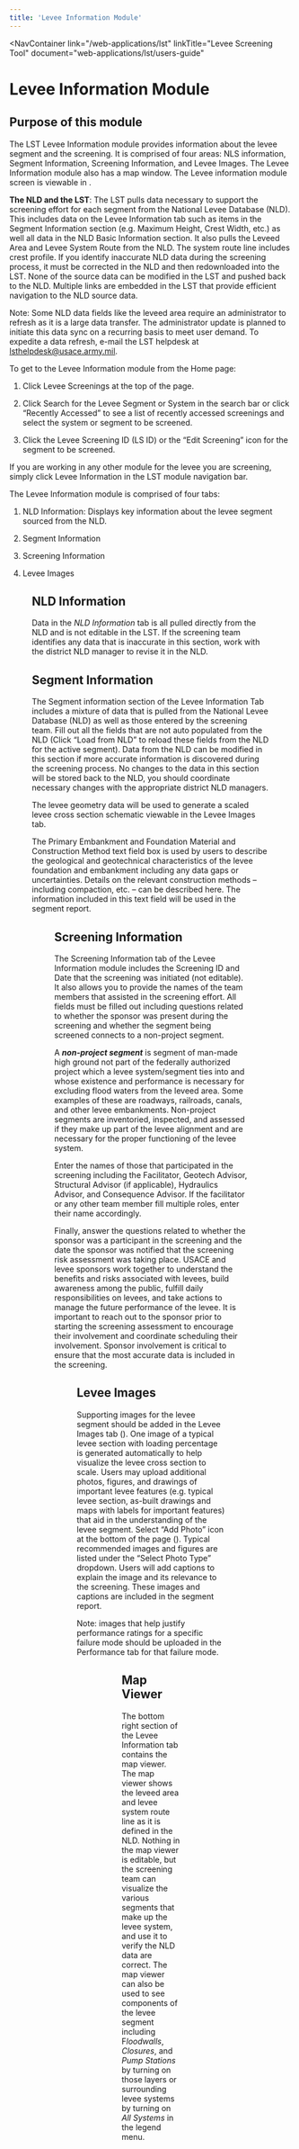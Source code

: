```yaml
---
title: 'Levee Information Module'
---
```



<NavContainer
link="/web-applications/lst"
linkTitle="Levee Screening Tool"
document="web-applications/lst/users-guide"

> </NavContainer>

# Levee Information Module

## Purpose of this module

The LST Levee Information module provides information about the levee segment and the screening. It is comprised of four areas: NLS information,
Segment Information, Screening Information, and Levee Images. The Levee Information module also has a map window. The Levee information module screen
is viewable in <FigReference figKey="figure-21" />.

<strong>The NLD and the LST</strong>: The LST pulls data necessary to support the screening effort for each segment from the National Levee Database
(NLD). This includes data on the Levee Information tab such as items in the Segment Information section (e.g. Maximum Height, Crest Width, etc.) as
well all data in the NLD Basic Information section. It also pulls the Leveed Area and Levee System Route from the NLD. The system route line includes
crest profile. If you identify inaccurate NLD data during the screening process, it must be corrected in the NLD and then redownloaded into the LST.
None of the source data can be modified in the LST and pushed back to the NLD. Multiple links are embedded in the LST that provide efficient
navigation to the NLD source data.

Note: Some NLD data fields like the leveed area require an administrator to refresh as it is a large data transfer. The administrator update is
planned to initiate this data sync on a recurring basis to meet user demand. To expedite a data refresh, e-mail the LST helpdesk at
lsthelpdesk@usace.army.mil.

To get to the Levee Information module from the Home page:

1. Click Levee Screenings at the top of the page.

1. Click Search for the Levee Segment or System in the search bar or click “Recently Accessed” to see a list of recently accessed screenings and
   select the system or segment to be screened.

1. Click the Levee Screening ID (LS ID) or the “Edit Screening” icon for the segment to be screened.

If you are working in any other module for the levee you are screening, simply click Levee Information in the LST module navigation bar.

The Levee Information module is comprised of four tabs:

1. NLD Information: Displays key information about the levee segment sourced from the NLD.

1. Segment Information

1. Screening Information

1. Levee Images

<Figure
  figKey="figure-21"
  src="figures\web-applications\lst\users-guide\v1.0\figures\figure21.png"
  alt="Levee Information module with 4 tabs. NLD Information tab is displayed."
  caption="Levee Information module with 4 tabs. NLD Information tab is displayed."
/>

## NLD Information

Data in the <em>NLD Information</em> tab is all pulled directly from the NLD and is not editable in the LST. If the screening team identifies any data
that is inaccurate in this section, work with the district NLD manager to revise it in the NLD.

## Segment Information

The Segment information section of the Levee Information Tab includes a mixture of data that is pulled from the National Levee Database (NLD) as well
as those entered by the screening team. Fill out all the fields that are not auto populated from the NLD (Click “Load from NLD” to reload these fields
from the NLD for the active segment). Data from the NLD can be modified in this section if more accurate information is discovered during the
screening process. No changes to the data in this section will be stored back to the NLD, you should coordinate necessary changes with the appropriate
district NLD managers.

The levee geometry data will be used to generate a scaled levee cross section schematic viewable in the Levee Images tab.

The Primary Embankment and Foundation Material and Construction Method text field box is used by users to describe the geological and geotechnical
characteristics of the levee foundation and embankment including any data gaps or uncertainties. Details on the relevant construction methods –
including compaction, etc. – can be described here. The information included in this text field will be used in the segment report.

<Figure
  figKey="figure-22"
  src="figures\web-applications\lst\users-guide\v1.0\figures\figure22.png"
  alt="Segment Information Tab"
  caption="Segment Information Tab"
/>

## Screening Information

The Screening Information tab of the Levee Information module includes the Screening ID and Date that the screening was initiated (not editable). It
also allows you to provide the names of the team members that assisted in the screening effort. All fields must be filled out including questions
related to whether the sponsor was present during the screening and whether the segment being screened connects to a non-project segment.

A <em><strong>non-project segment</strong></em> is segment of man-made high ground not part of the federally authorized project which a levee
system/segment ties into and whose existence and performance is necessary for excluding flood waters from the leveed area. Some examples of these are
roadways, railroads, canals, and other levee embankments. Non-project segments are inventoried, inspected, and assessed if they make up part of the
levee alignment and are necessary for the proper functioning of the levee system.

Enter the names of those that participated in the screening including the Facilitator, Geotech Advisor, Structural Advisor (if applicable), Hydraulics
Advisor, and Consequence Advisor. If the facilitator or any other team member fill multiple roles, enter their name accordingly.

Finally, answer the questions related to whether the sponsor was a participant in the screening and the date the sponsor was notified that the
screening risk assessment was taking place. USACE and levee sponsors work together to understand the benefits and risks associated with levees, build
awareness among the public, fulfill daily responsibilities on levees, and take actions to manage the future performance of the levee. It is important
to reach out to the sponsor prior to starting the screening assessment to encourage their involvement and coordinate scheduling their involvement.
Sponsor involvement is critical to ensure that the most accurate data is included in the screening.

<Figure
  figKey="figure-23"
  src="figures\web-applications\lst\users-guide\v1.0\figures\figure23.png"
  alt="Screening Information Tab"
  caption="Screening Information Tab"
/>

## Levee Images

Supporting images for the levee segment should be added in the Levee Images tab (<FigReference figKey="figure-24" />). One image of a typical levee
section with loading percentage is generated automatically to help visualize the levee cross section to scale. Users may upload additional photos,
figures, and drawings of important levee features (e.g. typical levee section, as-built drawings and maps with labels for important features) that aid
in the understanding of the levee segment. Select “Add Photo” icon at the bottom of the page (<FigReference figKey="figure-25" />). Typical
recommended images and figures are listed under the “Select Photo Type” dropdown. Users will add captions to explain the image and its relevance to
the screening. These images and captions are included in the segment report.

Note: images that help justify performance ratings for a specific failure mode should be uploaded in the Performance tab for that failure mode.

<Figure
  figKey="figure-24"
  src="figures\web-applications\lst\users-guide\v1.0\figures\figure24.png"
  alt="Levee Images Tab"
  caption="Levee Images Tab"
/>

<Figure
  figKey="figure-25"
  src="figures\web-applications\lst\users-guide\v1.0\figures\figure25.png"
  alt="Add Photo function popup window"
  caption="Add Photo function popup window"
/>

## Map Viewer

The bottom right section of the Levee Information tab contains the map viewer. The map viewer shows the leveed area and levee system route line as it
is defined in the NLD. Nothing in the map viewer is editable, but the screening team can visualize the various segments that make up the levee system,
and use it to verify the NLD data are correct. The map viewer can also be used to see components of the levee segment including F<em>loodwalls</em>,
<em>Closures</em>, and <em>Pump Stations</em> by turning on those layers or surrounding levee systems by turning on <em>All Systems</em> in the legend
menu.

<CitationFootnote />
